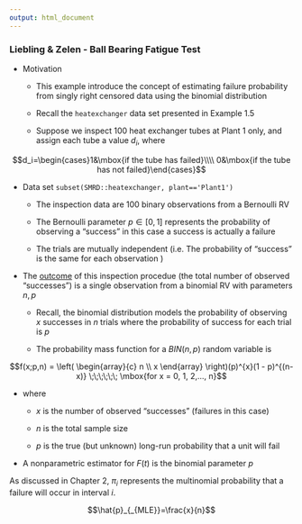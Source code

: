 ```yaml
---
output: html_document
---
```


### Liebling & Zelen - Ball Bearing Fatigue Test

- Motivation

    + This example introduce the concept of estimating failure probability from <red>singly right censored data</red> using the binomial distribution

    + Recall the `heatexchanger` data set presented in Example 1.5

    + Suppose we inspect $100$ heat exchanger tubes at Plant 1 only, and assign each tube a value $d_i$, where
    
$$d_i=\begin{cases}1&\mbox{if the tube has failed}\\\\ 0&\mbox{if the tube has not failed}\end{cases}$$

- Data set `subset(SMRD::heatexchanger, plant=='Plant1')`

    + The inspection data are $100$ binary observations from a Bernoulli RV

    + The Bernoulli parameter $p \in [0,1]$ represents the probability of observing a "success" <orange>in this case a success is actually a failure</orange>
    
    + The trials are mutually independent (i.e. The probability of "success" is the same for each observation )
    
- The <u>outcome</u> of this inspection procedue (the total number of observed "successes") is a single observation from a binomial RV with parameters $n, p$

    + Recall, the binomial distribution models the probability of observing $x$ successes in $n$ trials where the probability of success for each trial is $p$
    
    + The probability mass function for a $BIN(n,p)$ random variable is 

$$f(x;p,n) = \left( \begin{array}{c} n \\ x \end{array} \right)(p)^{x}(1 - p)^{(n-x)} \;\;\;\;\;\; \mbox{for x = 0, 1, 2,..., n}$$

- where 

    + $x$ is the number of observed "successes" (failures in this case)

    + $n$ is the total sample size

    + $p$ is the true (but unknown) long-run probability that a unit will fail

- A nonparametric estimator for $F(t)$ is the binomial parameter $p$

<div class="notes">As discussed in Chapter 2, $\pi_{i}$ represents the multinomial probability that a failure will occur in interval $i$.</div>

$$\hat{p}_{_{MLE}}=\frac{x}{n}$$
